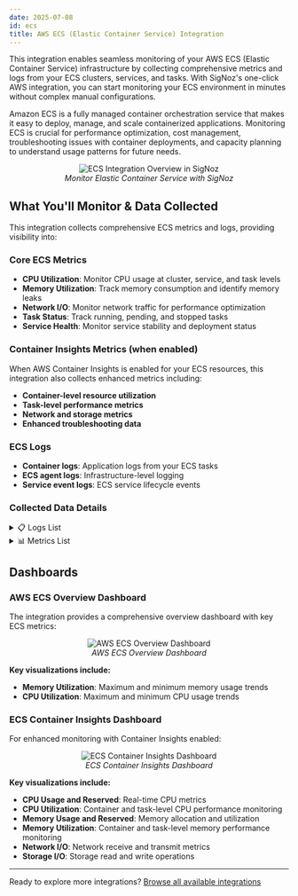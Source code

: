 ```yaml
---
date: 2025-07-08
id: ecs
title: AWS ECS (Elastic Container Service) Integration
---
```


This integration enables seamless monitoring of your AWS ECS (Elastic Container Service) infrastructure by collecting comprehensive metrics and logs from your ECS clusters, services, and tasks. With SigNoz's one-click AWS integration, you can start monitoring your ECS environment in minutes without complex manual configurations.

Amazon ECS is a fully managed container orchestration service that makes it easy to deploy, manage, and scale containerized applications. Monitoring ECS is crucial for performance optimization, cost management, troubleshooting issues with container deployments, and capacity planning to understand usage patterns for future needs.

<figure data-zoomable align='center'>
    <img className="box-shadowed-image" src="/img/docs/integrations/one-click-aws/ecs/ecs-integration-overview.webp" alt="ECS Integration Overview in SigNoz"/>
    <figcaption><i>Monitor Elastic Container Service with SigNoz</i></figcaption>
</figure>

## What You'll Monitor & Data Collected

This integration collects comprehensive ECS metrics and logs, providing visibility into:

### Core ECS Metrics
- **CPU Utilization**: Monitor CPU usage at cluster, service, and task levels
- **Memory Utilization**: Track memory consumption and identify memory leaks
- **Network I/O**: Monitor network traffic for performance optimization
- **Task Status**: Track running, pending, and stopped tasks
- **Service Health**: Monitor service stability and deployment status

### Container Insights Metrics (when enabled)
When AWS Container Insights is enabled for your ECS resources, this integration also collects enhanced metrics including:
- **Container-level resource utilization**
- **Task-level performance metrics**
- **Network and storage metrics**
- **Enhanced troubleshooting data**

### ECS Logs
- **Container logs**: Application logs from your ECS tasks
- **ECS agent logs**: Infrastructure-level logging
- **Service event logs**: ECS service lifecycle events

### Collected Data Details

<details>
<summary>📋 Logs List</summary>

| Name | Path | Type |
|------|------|------|
| Account ID | resources.cloud.account.id | string |
| Log Group Name | resources.aws.cloudwatch.log_group_name | string |
| Log Stream Name | resources.aws.cloudwatch.log_stream_name | string |

</details>

<details>
<summary>📊 Metrics List</summary>

| Metric Name | Unit | Type |
|-------------|------|------|
| aws_ECS_CPUUtilization_count | Percent | Gauge |
| aws_ECS_CPUUtilization_max | Percent | Gauge |
| aws_ECS_CPUUtilization_min | Percent | Gauge |
| aws_ECS_CPUUtilization_sum | Percent | Gauge |
| aws_ECS_ContainerInsights_ContainerCpuReserved_count | None | Gauge |
| aws_ECS_ContainerInsights_ContainerCpuReserved_max | None | Gauge |
| aws_ECS_ContainerInsights_ContainerCpuReserved_min | None | Gauge |
| aws_ECS_ContainerInsights_ContainerCpuReserved_sum | None | Gauge |
| aws_ECS_ContainerInsights_ContainerCpuUtilization_count | Percent | Gauge |
| aws_ECS_ContainerInsights_ContainerCpuUtilization_max | Percent | Gauge |
| aws_ECS_ContainerInsights_ContainerCpuUtilization_min | Percent | Gauge |
| aws_ECS_ContainerInsights_ContainerCpuUtilization_sum | Percent | Gauge |
| aws_ECS_ContainerInsights_ContainerCpuUtilized_count | None | Gauge |
| aws_ECS_ContainerInsights_ContainerCpuUtilized_max | None | Gauge |
| aws_ECS_ContainerInsights_ContainerCpuUtilized_min | None | Gauge |
| aws_ECS_ContainerInsights_ContainerCpuUtilized_sum | None | Gauge |
| aws_ECS_ContainerInsights_ContainerInstanceCount_count | Count | Gauge |
| aws_ECS_ContainerInsights_ContainerInstanceCount_max | Count | Gauge |
| aws_ECS_ContainerInsights_ContainerInstanceCount_min | Count | Gauge |
| aws_ECS_ContainerInsights_ContainerInstanceCount_sum | Count | Gauge |
| aws_ECS_ContainerInsights_ContainerMemoryReserved_count | Megabytes | Gauge |
| aws_ECS_ContainerInsights_ContainerMemoryReserved_max | Megabytes | Gauge |
| aws_ECS_ContainerInsights_ContainerMemoryReserved_min | Megabytes | Gauge |
| aws_ECS_ContainerInsights_ContainerMemoryReserved_sum | Megabytes | Gauge |
| aws_ECS_ContainerInsights_ContainerMemoryUtilization_count | Percent | Gauge |
| aws_ECS_ContainerInsights_ContainerMemoryUtilization_max | Percent | Gauge |
| aws_ECS_ContainerInsights_ContainerMemoryUtilization_min | Percent | Gauge |
| aws_ECS_ContainerInsights_ContainerMemoryUtilization_sum | Percent | Gauge |
| aws_ECS_ContainerInsights_ContainerMemoryUtilized_count | Megabytes | Gauge |
| aws_ECS_ContainerInsights_ContainerMemoryUtilized_max | Megabytes | Gauge |
| aws_ECS_ContainerInsights_ContainerMemoryUtilized_min | Megabytes | Gauge |
| aws_ECS_ContainerInsights_ContainerMemoryUtilized_sum | Megabytes | Gauge |
| aws_ECS_ContainerInsights_ContainerNetworkRxBytes_count | Bytes/Second | Gauge |
| aws_ECS_ContainerInsights_ContainerNetworkRxBytes_max | Bytes/Second | Gauge |
| aws_ECS_ContainerInsights_ContainerNetworkRxBytes_min | Bytes/Second | Gauge |
| aws_ECS_ContainerInsights_ContainerNetworkRxBytes_sum | Bytes/Second | Gauge |
| aws_ECS_ContainerInsights_ContainerNetworkTxBytes_count | Bytes/Second | Gauge |
| aws_ECS_ContainerInsights_ContainerNetworkTxBytes_max | Bytes/Second | Gauge |
| aws_ECS_ContainerInsights_ContainerNetworkTxBytes_min | Bytes/Second | Gauge |
| aws_ECS_ContainerInsights_ContainerNetworkTxBytes_sum | Bytes/Second | Gauge |
| aws_ECS_ContainerInsights_ContainerStorageReadBytes_count | Bytes/Second | Gauge |
| aws_ECS_ContainerInsights_ContainerStorageReadBytes_max | Bytes/Second | Gauge |
| aws_ECS_ContainerInsights_ContainerStorageReadBytes_min | Bytes/Second | Gauge |
| aws_ECS_ContainerInsights_ContainerStorageReadBytes_sum | Bytes/Second | Gauge |
| aws_ECS_ContainerInsights_ContainerStorageWriteBytes_count | Bytes/Second | Gauge |
| aws_ECS_ContainerInsights_ContainerStorageWriteBytes_max | Bytes/Second | Gauge |
| aws_ECS_ContainerInsights_ContainerStorageWriteBytes_min | Bytes/Second | Gauge |
| aws_ECS_ContainerInsights_ContainerStorageWriteBytes_sum | Bytes/Second | Gauge |
| aws_ECS_ContainerInsights_CpuReserved_count | None | Gauge |
| aws_ECS_ContainerInsights_CpuReserved_max | None | Gauge |
| aws_ECS_ContainerInsights_CpuReserved_min | None | Gauge |
| aws_ECS_ContainerInsights_CpuReserved_sum | None | Gauge |
| aws_ECS_ContainerInsights_CpuUtilized_count | None | Gauge |
| aws_ECS_ContainerInsights_CpuUtilized_max | None | Gauge |
| aws_ECS_ContainerInsights_CpuUtilized_min | None | Gauge |
| aws_ECS_ContainerInsights_CpuUtilized_sum | None | Gauge |
| aws_ECS_ContainerInsights_DeploymentCount_count | Count | Gauge |
| aws_ECS_ContainerInsights_DeploymentCount_max | Count | Gauge |
| aws_ECS_ContainerInsights_DeploymentCount_min | Count | Gauge |
| aws_ECS_ContainerInsights_DeploymentCount_sum | Count | Gauge |
| aws_ECS_ContainerInsights_DesiredTaskCount_count | Count | Gauge |
| aws_ECS_ContainerInsights_DesiredTaskCount_max | Count | Gauge |
| aws_ECS_ContainerInsights_DesiredTaskCount_min | Count | Gauge |
| aws_ECS_ContainerInsights_DesiredTaskCount_sum | Count | Gauge |
| aws_ECS_ContainerInsights_EphemeralStorageReserved_count | Gigabytes | Gauge |
| aws_ECS_ContainerInsights_EphemeralStorageReserved_max | Gigabytes | Gauge |
| aws_ECS_ContainerInsights_EphemeralStorageReserved_min | Gigabytes | Gauge |
| aws_ECS_ContainerInsights_EphemeralStorageReserved_sum | Gigabytes | Gauge |
| aws_ECS_ContainerInsights_EphemeralStorageUtilized_count | Gigabytes | Gauge |
| aws_ECS_ContainerInsights_EphemeralStorageUtilized_max | Gigabytes | Gauge |
| aws_ECS_ContainerInsights_EphemeralStorageUtilized_min | Gigabytes | Gauge |
| aws_ECS_ContainerInsights_EphemeralStorageUtilized_sum | Gigabytes | Gauge |
| aws_ECS_ContainerInsights_MemoryReserved_count | Megabytes | Gauge |
| aws_ECS_ContainerInsights_MemoryReserved_max | Megabytes | Gauge |
| aws_ECS_ContainerInsights_MemoryReserved_min | Megabytes | Gauge |
| aws_ECS_ContainerInsights_MemoryReserved_sum | Megabytes | Gauge |
| aws_ECS_ContainerInsights_MemoryUtilized_count | Megabytes | Gauge |
| aws_ECS_ContainerInsights_MemoryUtilized_max | Megabytes | Gauge |
| aws_ECS_ContainerInsights_MemoryUtilized_min | Megabytes | Gauge |
| aws_ECS_ContainerInsights_MemoryUtilized_sum | Megabytes | Gauge |
| aws_ECS_ContainerInsights_NetworkRxBytes_count | Bytes/Second | Gauge |
| aws_ECS_ContainerInsights_NetworkRxBytes_max | Bytes/Second | Gauge |
| aws_ECS_ContainerInsights_NetworkRxBytes_min | Bytes/Second | Gauge |
| aws_ECS_ContainerInsights_NetworkRxBytes_sum | Bytes/Second | Gauge |
| aws_ECS_ContainerInsights_NetworkTxBytes_count | Bytes/Second | Gauge |
| aws_ECS_ContainerInsights_NetworkTxBytes_max | Bytes/Second | Gauge |
| aws_ECS_ContainerInsights_NetworkTxBytes_min | Bytes/Second | Gauge |
| aws_ECS_ContainerInsights_NetworkTxBytes_sum | Bytes/Second | Gauge |
| aws_ECS_ContainerInsights_PendingTaskCount_count | Count | Gauge |
| aws_ECS_ContainerInsights_PendingTaskCount_max | Count | Gauge |
| aws_ECS_ContainerInsights_PendingTaskCount_min | Count | Gauge |
| aws_ECS_ContainerInsights_PendingTaskCount_sum | Count | Gauge |
| aws_ECS_ContainerInsights_RunningTaskCount_count | Count | Gauge |
| aws_ECS_ContainerInsights_RunningTaskCount_max | Count | Gauge |
| aws_ECS_ContainerInsights_RunningTaskCount_min | Count | Gauge |
| aws_ECS_ContainerInsights_RunningTaskCount_sum | Count | Gauge |
| aws_ECS_ContainerInsights_ServiceCount_count | Count | Gauge |
| aws_ECS_ContainerInsights_ServiceCount_max | Count | Gauge |
| aws_ECS_ContainerInsights_ServiceCount_min | Count | Gauge |
| aws_ECS_ContainerInsights_ServiceCount_sum | Count | Gauge |
| aws_ECS_ContainerInsights_StorageReadBytes_count | Bytes/Second | Gauge |
| aws_ECS_ContainerInsights_StorageReadBytes_max | Bytes/Second | Gauge |
| aws_ECS_ContainerInsights_StorageReadBytes_min | Bytes/Second | Gauge |
| aws_ECS_ContainerInsights_StorageReadBytes_sum | Bytes/Second | Gauge |
| aws_ECS_ContainerInsights_StorageWriteBytes_count | Bytes/Second | Gauge |
| aws_ECS_ContainerInsights_StorageWriteBytes_max | Bytes/Second | Gauge |
| aws_ECS_ContainerInsights_StorageWriteBytes_min | Bytes/Second | Gauge |
| aws_ECS_ContainerInsights_StorageWriteBytes_sum | Bytes/Second | Gauge |
| aws_ECS_ContainerInsights_TaskCount_count | Count | Gauge |
| aws_ECS_ContainerInsights_TaskCount_max | Count | Gauge |
| aws_ECS_ContainerInsights_TaskCount_min | Count | Gauge |
| aws_ECS_ContainerInsights_TaskCount_sum | Count | Gauge |
| aws_ECS_ContainerInsights_TaskCpuUtilization_count | Percent | Gauge |
| aws_ECS_ContainerInsights_TaskCpuUtilization_max | Percent | Gauge |
| aws_ECS_ContainerInsights_TaskCpuUtilization_min | Percent | Gauge |
| aws_ECS_ContainerInsights_TaskCpuUtilization_sum | Percent | Gauge |
| aws_ECS_ContainerInsights_TaskEphemeralStorageUtilization_count | Percent | Gauge |
| aws_ECS_ContainerInsights_TaskEphemeralStorageUtilization_max | Percent | Gauge |
| aws_ECS_ContainerInsights_TaskEphemeralStorageUtilization_min | Percent | Gauge |
| aws_ECS_ContainerInsights_TaskEphemeralStorageUtilization_sum | Percent | Gauge |
| aws_ECS_ContainerInsights_TaskMemoryUtilization_count | Percent | Gauge |
| aws_ECS_ContainerInsights_TaskMemoryUtilization_max | Percent | Gauge |
| aws_ECS_ContainerInsights_TaskMemoryUtilization_min | Percent | Gauge |
| aws_ECS_ContainerInsights_TaskMemoryUtilization_sum | Percent | Gauge |
| aws_ECS_ContainerInsights_TaskSetCount_count | Count | Gauge |
| aws_ECS_ContainerInsights_TaskSetCount_max | Count | Gauge |
| aws_ECS_ContainerInsights_TaskSetCount_min | Count | Gauge |
| aws_ECS_ContainerInsights_TaskSetCount_sum | Count | Gauge |
| aws_ECS_MemoryUtilization_count | Percent | Gauge |
| aws_ECS_MemoryUtilization_max | Percent | Gauge |
| aws_ECS_MemoryUtilization_min | Percent | Gauge |
| aws_ECS_MemoryUtilization_sum | Percent | Gauge |

</details>

## Dashboards

### AWS ECS Overview Dashboard

The integration provides a comprehensive overview dashboard with key ECS metrics:

<figure data-zoomable align='center'>
    <img className="box-shadowed-image" src="/img/docs/integrations/ecs/one-click-aws/ecs-overview-dashboard.webp" alt="AWS ECS Overview Dashboard"/>
    <figcaption><i>AWS ECS Overview Dashboard</i></figcaption>
</figure>

**Key visualizations include:**
- **Memory Utilization**: Maximum and minimum memory usage trends
- **CPU Utilization**: Maximum and minimum CPU usage trends

### ECS Container Insights Dashboard

For enhanced monitoring with Container Insights enabled:

<figure data-zoomable align='center'>
    <img className="box-shadowed-image" src="/img/docs/integrations/one-click-aws/ecs/ecs-container-insights.webp" alt="ECS Container Insights Dashboard"/>
    <figcaption><i>ECS Container Insights Dashboard</i></figcaption>
</figure>

**Key visualizations include:**
- **CPU Usage and Reserved**: Real-time CPU metrics
- **CPU Utilization**: Container and task-level CPU performance monitoring
- **Memory Usage and Reserved**: Memory allocation and utilization
- **Memory Utilization**: Container and task-level memory performance monitoring  
- **Network I/O**: Network receive and transmit metrics  
- **Storage I/O**: Storage read and write operations

---

Ready to explore more integrations? [Browse all available integrations](https://signoz.io/docs/integrations/integrations-list/)